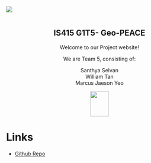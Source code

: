 ![]()

![](images/clipboard-426926108.png)

![]()

::: {style="text-align: center;"}
# IS415 G1T5- Geo-PEACE

Welcome to our Project website!

We are Team 5, consisting of:

Santhya Selvan\
William Tan\
Marcus Jaeson Yeo

![](images/clipboard-3137361860.png){width="50" height="68"}
:::

# Links

-   [Github Repo](https://github.com/WASDuser/is415-g1t5-gaaProj)
